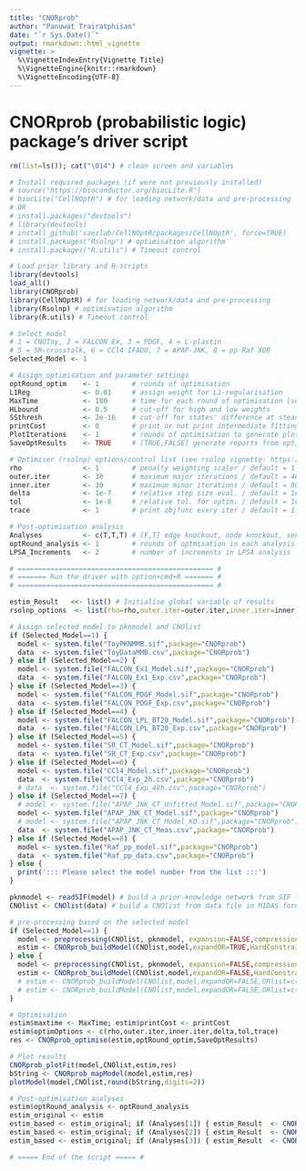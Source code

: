 ```yaml
---
title: "CNORprob"
author: "Panuwat Trairatphisan"
date: "`r Sys.Date()`"
output: rmarkdown::html_vignette
vignette: >
  %\VignetteIndexEntry{Vignette Title}
  %\VignetteEngine{knitr::rmarkdown}
  %\VignetteEncoding{UTF-8}
---
```


# CNORprob (probabilistic logic) package's driver script

```r

rm(list=ls()); cat("\014") # clean screen and variables 

# Install required packages (if were not previously installed)
# source("https://bioconductor.org/biocLite.R") 
# biocLite("CellNOptR") # for loading network/data and pre-processing
# OR
# install.packages("devtools")
# library(devtools)
# install_github('saezlab/CellNOptR/packages/CellNOptR', force=TRUE)
# install.packages("Rsolnp") # optimisation algorithm
# install.packages("R.utils") # Timeout control

# Load prior library and R-scripts
library(devtools)
load_all()
library(CNORprob)
library(CellNOptR) # for loading network/data and pre-processing
library(Rsolnp) # optimisation algorithm
library(R.utils) # Timeout control

# Select model
# 1 = CNOToy, 2 = FALCON Ex, 3 = PDGF, 4 = L-plastin
# 5 = SR-crosstalk, 6 = CCl4 IFADO, 7 = APAP-JNK, 8 = pp-Raf XOR
Selected_Model <- 1

# Assign optimisation and parameter settings
optRound_optim    <- 1        # rounds of optimisation
L1Reg             <- 0.01     # assign weight for L1-regularisation
MaxTime           <- 180      # time for each round of optimisation [seconds]
HLbound           <- 0.5      # cut-off for high and low weights
SSthresh          <- 2e-16    # cut-off for states' difference at steady-state
printCost         <- 0        # print or not print intermediate fitting cost [0,1]
PlotIterations    <- 1        # rounds of optimisation to generate plots
SaveOptResults    <- TRUE     # [TRUE,FALSE] generate reports from optimisation

# Optimiser (rsolnp) options/control list (see rsolnp vignette: https://cran.r-project.org/web/packages/Rsolnp/Rsolnp.pdf)
rho               <- 1        # penalty weighting scaler / default = 1
outer.iter        <- 30       # maximum major iterations / default = 400
inner.iter        <- 30       # maximum minor iterations / default = 800
delta             <- 1e-7     # relative step size eval. / default = 1e-7
tol               <- 1e-8     # relative tol. for optim. / default = 1e-8
trace             <- 1        # print objfunc every iter / default = 1

# Post-optimisation analysis
Analyses          <- c(T,T,T) # [F,T] edge knockout, node knockout, sensitivity analysis
optRound_analysis <- 1        # rounds of optmisation in each analysis
LPSA_Increments   <- 2        # number of increments in LPSA analysis

# ================================================ # 
# ======= Run the driver with option+cmd+R ======= #
# ================================================ # 

estim_Result   <<- list() # Initialise global variable of results
rsolnp_options  <- list(rho=rho,outer.iter=outer.iter,inner.iter=inner.iter,delta=delta,tol=tol,trace=trace) # Collapase optimisation options

# Assign selected model to pknmodel and CNOlist
if (Selected_Model==1) {
  model <- system.file("ToyPKNMMB.sif",package="CNORprob")
  data  <- system.file("ToyDataMMB.csv",package="CNORprob")
} else if (Selected_Model==2) {
  model <- system.file("FALCON_Ex1_Model.sif",package="CNORprob")
  data  <- system.file("FALCON_Ex1_Exp.csv",package="CNORprob")
} else if (Selected_Model==3) {
  model <- system.file("FALCON_PDGF_Model.sif",package="CNORprob")
  data  <- system.file("FALCON_PDGF_Exp.csv",package="CNORprob")
} else if (Selected_Model==4) {
  model <- system.file("FALCON_LPL_BT20_Model.sif",package="CNORprob")
  data  <- system.file("FALCON_LPL_BT20_Exp.csv",package="CNORprob")
} else if (Selected_Model==5) {
  model <- system.file("SR_CT_Model.sif",package="CNORprob")
  data  <- system.file("SR_CT_Exp.csv",package="CNORprob")
} else if (Selected_Model==6) {
  model <- system.file("CCl4_Model.sif",package="CNORprob")
  data  <- system.file("CCl4_Exp_2h.csv",package="CNORprob")
  # data  <- system.file("CCl4_Exp_48h.csv",package="CNORprob")
} else if (Selected_Model==7) {
  # model <- system.file("APAP_JNK_CT_Unfitted_Model.sif",package="CNORprob")
  model <- system.file("APAP_JNK_CT_Model.sif",package="CNORprob")
  # model <- system.file("APAP_JNK_CT_Model_KO.sif",package="CNORprob")
  data  <- system.file("APAP_JNK_CT_Meas.csv",package="CNORprob")
} else if (Selected_Model==8) {
  model <- system.file("Raf_pp_model.sif",package="CNORprob")
  data  <- system.file("Raf_pp_data.csv",package="CNORprob")
} else {
  print('::: Please select the model number from the list :::')
}

pknmodel <- readSIF(model) # build a prior-knowledge network from SIF file
CNOlist <- CNOlist(data) # build a CNOlist from data file in MIDAS format

# pre-processing based on the selected model
if (Selected_Model==1) {
  model <- preprocessing(CNOlist, pknmodel, expansion=FALSE,compression=TRUE, cutNONC=TRUE, verbose=FALSE)
  estim <- CNORprob_buildModel(CNOlist,model,expandOR=TRUE,HardConstraint=FALSE,Force=FALSE,L1Reg=L1Reg,HLbound=HLbound,SSthresh=SSthresh,PlotIterations=PlotIterations,rsolnp_options=rsolnp_options)
} else {
  model <- preprocessing(CNOlist, pknmodel, expansion=FALSE,compression=FALSE, cutNONC=FALSE, verbose=FALSE)
  estim <- CNORprob_buildModel(CNOlist,model,expandOR=FALSE,HardConstraint=TRUE,Force=TRUE,L1Reg=L1Reg,HLbound=HLbound,SSthresh=SSthresh,PlotIterations=PlotIterations,rsolnp_options=rsolnp_options)
  # estim <- CNORprob_buildModel(CNOlist,model,expandOR=FALSE,ORlist=c("Grb2SOS_OR_GabSOS=GGSOS"),HardConstraint=TRUE,Force=TRUE,L1Reg=L1Reg,HLbound=HLbound,SSthresh=SSthresh,PlotIterations=PlotIterations,rsolnp_options=rsolnp_options)
  # estim <- CNORprob_buildModel(CNOlist,model,expandOR=FALSE,ORlist=c("XOR1_OR_XOR2=MAPK"),HardConstraint=TRUE,Force=TRUE,L1Reg=L1Reg,HLbound=HLbound,SSthresh=SSthresh,PlotIterations=PlotIterations,rsolnp_options=rsolnp_options)
}

# Optimisation
estim$maxtime <- MaxTime; estim$printCost <- printCost
estim$optimOptions <- c(rho,outer.iter,inner.iter,delta,tol,trace)
res <- CNORprob_optimise(estim,optRound_optim,SaveOptResults)

# Plot results
CNORprob_plotFit(model,CNOlist,estim,res)
bString <- CNORprob_mapModel(model,estim,res)
plotModel(model,CNOlist,round(bString,digits=2))

# Post-optimisation analyses
estim$optRound_analysis <- optRound_analysis
estim_original <- estim
estim_based <- estim_original; if (Analyses[1]) { estim_Result  <- CNORprob_edgeKO(model,CNOlist,estim_based,res) }
estim_based <- estim_original; if (Analyses[2]) { estim_Result  <- CNORprob_nodeKO(model,CNOlist,estim_based,res) }
estim_based <- estim_original; if (Analyses[3]) { estim_Result  <- CNORprob_LPSA(model,CNOlist,estim_based,res,HLbound,LPSA_Increments) }

# ===== End of the script ===== #

```



